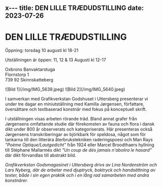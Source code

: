 x---
title: DEN LILLE TRÆDUDSTILLING
date: 2023-07-26
---

# DEN LILLE TRÆDUDSTILLING

Öppning: torsdag 10 augusti kl 18-21

Utställningen är öppen: 11, 12 & 13 Augusti kl 12-17<br/>

Oxbrons Banvaktarstuga<br/>
Flornstorp 1<br/>
739 92 Skinnskatteberg

<div style={{ display: "flex", width: "50%", paddingBottom: "1rem" }}>![Bild 1](/img/IMG_5639.jpeg) ![Bild 2](/img/IMG_5640.jpeg)</div>

I samverkan med Grafikverkstan Godshuset i Uttersberg presenterar vi under tre dagar en miniutställning med Kamilla Jørgensen, författare, översättare och textbaserad konstnär med fokus på konceptuell skrift. 

I utställningen visas arbeten rörande träd. Bland annat grafer från Jørgensens omfattande studie där förekomsten av fauna och flora i dansk dikt under 800 år observerats och kategoriserats. Här presenteras också Jørgensens transkriberingar av björkbark för speldosa, något som för tankarna till den litterära återbrukstekniken raderingspoesi och Man Rays _”Poème Optique/Lautgedicht”_ från 1924 eller Marcel Broodthaers hyllning till Stéphane Mallarmés dikt _”Un coup de dés jamais n'abolira le hasard”_  där dikt förvandlas till abstrakt bild. 
  
_Grafikverkstan Godsmagasinet i Uttersberg drivs av Lina Nordenström och Lars Nyberg, där de arbetar med djuptryck, boktryck och handsättning av texter, både i sin egen praktik och i en lång rad samarbeten med andra konstnärer._
